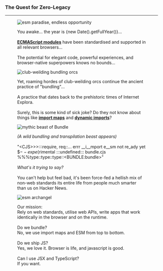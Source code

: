 ### The Quest for <span>Zero-Legacy</span>

---

<figure>
  
![esm paradise, endless opportunity](/paradise.webp)

You awake... the year is <span title="Yes, this is a joke">\{new Date().getFullYear()\}</span>...<br/><br/>**[ECMAScript modules](https://developer.mozilla.org/en-US/docs/Web/JavaScript/Guide/Modules)** have been standardised and supported in all relevant browsers...<br/><br/>The potential for elegant code, powerful experiences, and browser-native superpowers knows no bounds...

</figure>

<figure>

![club-weilding bundling orcs](/orcs.webp)

Yet, roaming hordes of club-weilding orcs continue the ancient practice of <span>"bundling"</span>...<br/><br/>A practice that dates back to the prehistoric times of <span>Internet Explora</span>.<br/><br/>Surely, this is some kind of sick joke? Do they not know about things like **[import maps](https://wicg.github.io/import-maps/)** and **[dynamic imports](https://v8.dev/features/dynamic-import)**? 

</figure>

<figure>

![mythic beast of Bundle](/beast.webp)

_(A wild bundling and transpilation beast appears)_<br/><br/><span>"\<CJS\>\>\>:::require, req::... errr __i__mport e__sm not re_ady yet $$--expe$(rimental :::undefined::: bundle.cjs %%%type::type::type::\<BUNDLE:bundle\>"</span><br/><br/>_What's it trying to say?_<br/><br/>You can't help but feel bad, it's been force-fed a hellish mix of non-web standards its entire life from people much smarter than us on Hacker News.

</figure>

<figure>

![esm archangel](/archangel.webp)

<span>Our mission:</span><br/>Rely on web standards, utilise web APIs, write apps that work identically in the browser and on the runtime.<br/><br/>Do we bundle?<br/><span>No, we use import maps and ESM from top to bottom.</span><br/><br/>Do we ship JS?<br/><span>Yes, we love it.</span> <span>Browser is life, and javascript is good.</span><br/><br/>Can I use JSX and TypeScript?<br/><span>If you want.</span>

</figure>
